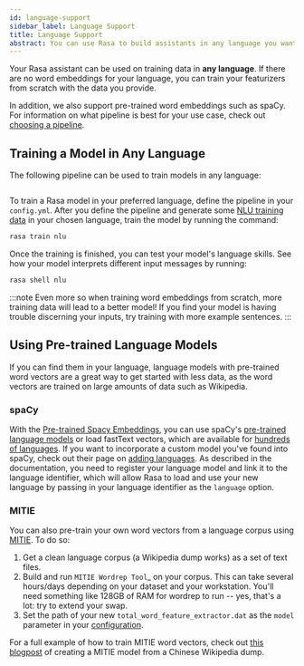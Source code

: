 ```yaml
---
id: language-support
sidebar_label: Language Support
title: Language Support
abstract: You can use Rasa to build assistants in any language you want.
---
```


Your Rasa assistant can be used on training data in **any language**.
If there are no word embeddings for your language, you can train your featurizers
from scratch with the data you provide.

In addition, we also support pre-trained word embeddings such as spaCy. For information on
what pipeline is best for your use case, check out [choosing a pipeline](./tuning-your-model.mdx#how-to-choose-a-pipeline).

## Training a Model in Any Language

The following pipeline can be used to train models in any language:
```yaml-rasa (versioned_docs/version-2.3.x/sources/data/configs_for_docs/default_config.yml)
```

To train a Rasa model in your preferred language, define the pipeline in your ``config.yml``.
After you define the pipeline and generate some [NLU training data](./training-data-format.mdx)
in your chosen language, train the model by running the command:

```bash
rasa train nlu
```

Once the training is finished, you can test your model's language skills.
See how your model interprets different input messages by running:

```bash
rasa shell nlu
```

:::note
Even more so when training word embeddings from scratch, more training data will lead to a
better model! If you find your model is having trouble discerning your inputs, try training
with more example sentences.
:::


## Using Pre-trained Language Models

If you can find them in your language, language models with pre-trained word vectors are a great way to get started with less data,
as the word vectors are trained on large amounts of data such as Wikipedia.

### spaCy

With the [Pre-trained Spacy Embeddings](./components.mdx#spacynlp), you can use spaCy's
[pre-trained language models](https://spacy.io/usage/models#languages) or load fastText vectors, which are available
for [hundreds of languages](https://github.com/facebookresearch/fastText/blob/master/docs/crawl-vectors.md). If you want
to incorporate a custom model you've found into spaCy, check out their page on
[adding languages](https://spacy.io/docs/usage/adding-languages). As described in the documentation, you need to
register your language model and link it to the language identifier, which will allow Rasa to load and use your new language
by passing in your language identifier as the ``language`` option.

### MITIE

You can also pre-train your own word vectors from a language corpus using [MITIE](./components.mdx#mitienlp). To do so:

1. Get a clean language corpus (a Wikipedia dump works) as a set of text files.
2. Build and run `MITIE Wordrep Tool`_ on your corpus.
   This can take several hours/days depending on your dataset and your workstation.
   You'll need something like 128GB of RAM for wordrep to run -- yes, that's a lot: try to extend your swap.
3. Set the path of your new ``total_word_feature_extractor.dat`` as the ``model`` parameter in your
   [configuration](./components.mdx#mitienlp).

For a full example of how to train MITIE word vectors, check out
[this blogpost](http://www.crownpku.com/2017/07/27/%E7%94%A8Rasa_NLU%E6%9E%84%E5%BB%BA%E8%87%AA%E5%B7%B1%E7%9A%84%E4%B8%AD%E6%96%87NLU%E7%B3%BB%E7%BB%9F.html)
of creating a MITIE model from a Chinese Wikipedia dump.
